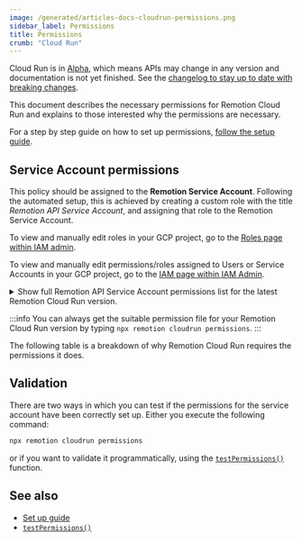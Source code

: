```yaml
---
image: /generated/articles-docs-cloudrun-permissions.png
sidebar_label: Permissions
title: Permissions
crumb: "Cloud Run"
---
```


<ExperimentalBadge>
<p>Cloud Run is in <a href="/docs/cloudrun-alpha">Alpha</a>, which means APIs may change in any version and documentation is not yet finished. See the <a href="https://remotion.dev/changelog">changelog to stay up to date with breaking changes</a>.</p>
</ExperimentalBadge>


This document describes the necessary permissions for Remotion Cloud Run and explains to those interested why the permissions are necessary.

For a step by step guide on how to set up permissions, [follow the setup guide](/docs/cloudrun/setup).

## Service Account permissions

This policy should be assigned to the **Remotion Service Account**. Following the automated setup, this is achieved by creating a custom role with the title _Remotion API Service Account_, and assigning that role to the Remotion Service Account.

To view and manually edit roles in your GCP project, go to the [Roles page within IAM admin](https://console.cloud.google.com/iam-admin/roles).

To view and manually edit permissions/roles assigned to Users or Service Accounts in your GCP project, go to the [IAM page within IAM Admin](https://console.cloud.google.com/iam-admin/iam).

<details>
<summary>Show full Remotion API Service Account permissions list for the latest Remotion Cloud Run version.
</summary>
<SAPermissionList />
</details>

:::info
You can always get the suitable permission file for your Remotion Cloud Run version by typing `npx remotion cloudrun permissions`.
:::

The following table is a breakdown of why Remotion Cloud Run requires the permissions it does.

<SAPermissionTable />

## Validation

There are two ways in which you can test if the permissions for the service account have been correctly set up. Either you execute the following command:

```bash
npx remotion cloudrun permissions
```

or if you want to validate it programmatically, using the [`testPermissions()`](/docs/cloudrun/testpermissions) function.

## See also

- [Set up guide](/docs/cloudrun/setup)
- [`testPermissions()`](/docs/cloudrun/testpermissions)
